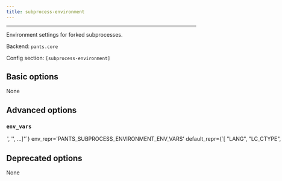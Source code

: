 ```yaml
---
title: subprocess-environment
---
```



---

Environment settings for forked subprocesses.

Backend: <span className="color--primary">`pants.core`</span>

Config section: <span className="color--primary">`[subprocess-environment]`</span>

<span className={styles.options}>

## Basic options
None

## Advanced options

### `env_vars`

<Option
  cli_repr={`--subprocess-environment-env-vars="['<str>', '<str>', ...]"`}
  env_repr='PANTS_SUBPROCESS_ENVIRONMENT_ENV_VARS'
  default_repr={`[
  "LANG",
  "LC_CTYPE",
  "LC_ALL",
  "SSL_CERT_FILE",
  "SSL_CERT_DIR"
]`}
  target_field_name='subprocess_environment_env_vars'
>
Environment variables to set for process invocations.

Entries are either strings in the form `ENV_VAR=value` to set an explicit value; or just `ENV_VAR` to copy the value from Pants&#x27;s own environment.

See https://www.pantsbuild.org/v2.18/docs/options#addremove-semantics for how to add and remove Pants&#x27;s default for this option.
</Option>

## Deprecated options

None

</span>